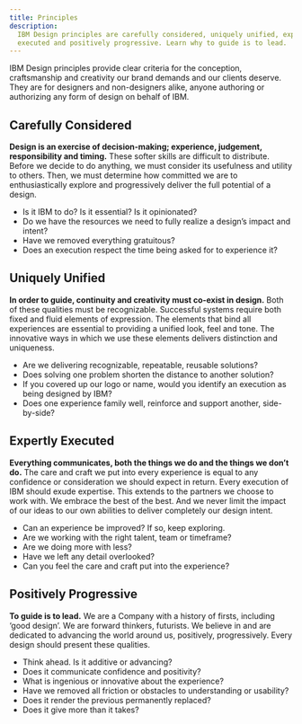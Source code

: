 ```yaml
---
title: Principles
description:
  IBM Design principles are carefully considered, uniquely unified, expertly
  executed and positively progressive. Learn why to guide is to lead.
---
```


<PageDescription>

IBM Design principles provide clear criteria for the conception, craftsmanship
and creativity our brand demands and our clients deserve. They are for designers
and non-designers alike, anyone authoring or authorizing any form of design on
behalf of IBM.

</PageDescription>

<ListSection>
<Column colMd={2} colLg={4}>

## Carefully Considered

</Column>
<Column colMd={6} colLg={8}>

**Design is an exercise of decision-making; experience, judgement,
responsibility and timing.** These softer skills are difficult to distribute.
Before we decide to do anything, we must consider its usefulness and utility to
others. Then, we must determine how committed we are to enthusiastically explore
and progressively deliver the full potential of a design.

- Is it IBM to do? Is it essential? Is it opinionated?
- Do we have the resources we need to fully realize a design’s impact and
  intent?
- Have we removed everything gratuitous?
- Does an execution respect the time being asked for to experience it?

</Column>
</ListSection>

<ListSection>
<Column colMd={2} colLg={4}>

## Uniquely Unified

</Column>
<Column colMd={6} colLg={8}>

**In order to guide, continuity and creativity must co-exist in design.** Both
of these qualities must be recognizable. Successful systems require both fixed
and fluid elements of expression. The elements that bind all experiences are
essential to providing a unified look, feel and tone. The innovative ways in
which we use these elements delivers distinction and uniqueness.

- Are we delivering recognizable, repeatable, reusable solutions?
- Does solving one problem shorten the distance to another solution?
- If you covered up our logo or name, would you identify an execution as being
  designed by IBM?
- Does one experience family well, reinforce and support another, side-by-side?

</Column>
</ListSection>

<ListSection>
<Column colMd={2} colLg={4}>

## Expertly Executed

</Column>
<Column colMd={6} colLg={8}>

**Everything communicates, both the things we do and the things we don’t do.**
The care and craft we put into every experience is equal to any confidence or
consideration we should expect in return. Every execution of IBM should exude
expertise. This extends to the partners we choose to work with. We embrace the
best of the best. And we never limit the impact of our ideas to our own
abilities to deliver completely our design intent.

- Can an experience be improved? If so, keep exploring.
- Are we working with the right talent, team or timeframe?
- Are we doing more with less?
- Have we left any detail overlooked?
- Can you feel the care and craft put into the experience?

</Column>
</ListSection>

<ListSection>
<Column colMd={2} colLg={4}>

## Positively Progressive

</Column>
<Column colMd={6} colLg={8}>

**To guide is to lead.** We are a Company with a history of firsts, including
‘good design’. We are forward thinkers, futurists. We believe in and are
dedicated to advancing the world around us, positively, progressively. Every
design should present these qualities.

- Think ahead. Is it additive or advancing?
- Does it communicate confidence and positivity?
- What is ingenious or innovative about the experience?
- Have we removed all friction or obstacles to understanding or usability?
- Does it render the previous permanently replaced?
- Does it give more than it takes?

</Column>
</ListSection>
